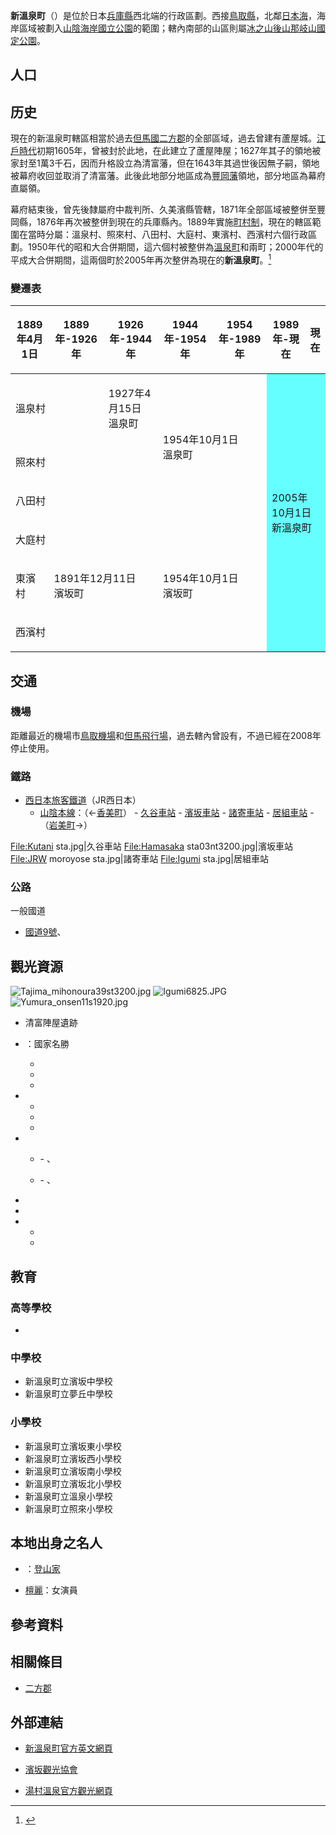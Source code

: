 {{日本町村
| 自治體名=新溫泉
| 町村=町
| 圖像=[[File:Yumura_onsen11s1920.jpg|240px]]
| 圖像說明=[[湯村溫泉|湯村溫泉]]街
| 町村章=[[File:Shinonsen_Hyogo_chapter.JPG|100px]]
| 日文原名=新温泉町
| 平假名=しんおんせんちょう
| 羅馬字拼音=Shin'onsen-chō
| 都道府縣=兵庫縣
| 支廳=
| 郡=美方郡
| 編號=28586-2
| 面積=241.01
| 邊界未定=
| 人口=15,122<ref>{{Cite web| url=http://www.town.shinonsen.hyogo.jp/| title=Date 新溫泉町| publisher=新溫泉町公所| accessdate=2017-03-17| language=ja| archive-date=2020-12-01| archive-url=https://web.archive.org/web/20201201113925/https://www.town.shinonsen.hyogo.jp/| dead-url=no}}</ref>
| 統計時間=2017年3月1日
| 自治體=[[香美町|香美町]]<br />'''[[鳥取縣|鳥取縣]]'''：<br>[[鳥取市|鳥取市]]、[[岩美町|岩美町]]、[[若櫻町|若櫻町]]
| 樹=
| 花=
| 鳥=
| 其他象徵物=
| 其他象徵=
| 首長=岡本英樹
| 卸任日期=2017年11月13日
| 郵遞區號=669-6792
| 所在地=美方郡新温泉町濱坂2673-1<br /><small>{{coord|35|37|24.5|N|134|26|56.2|E|type:adm3rd_region:JP-28|display=inline}}</small><br />[[File:Shinonsen_town_office.jpg|210px]]
| 電話號碼=796-82-3111
| 外部連結=http://www.town.shinonsen.hyogo.jp/
| 地圖=[[File:Shin-onsen_in_Hyogo_Prefecture_Ja.svg|250px]]
| 註記=
}}
'''新溫泉町'''（{{jpn|j=新温泉町|hg=しんおんせんちょう|rm=Shinonsen chō|f=y}}）是位於日本[[兵庫縣|兵庫縣]]西北端的行政區劃。西接[[鳥取縣|鳥取縣]]，北鄰[[日本海|日本海]]，海岸區域被劃入[[山陰海岸國立公園|山陰海岸國立公園]]的範圍；轄內南部的山區則屬[[冰之山後山那岐山國定公園|冰之山後山那岐山國定公園]]。

== 人口 ==

{{日本人口統計|location=Shinonsen, Hyogo}}

== 历史 ==

現在的新溫泉町轄區相當於過去[[但馬國|但馬國]][[二方郡|二方郡]]的全部區域，過去曾建有蘆屋城。[[江戶時代|江戶時代]]初期1605年，{{tsl|ja|宮城頼久}}曾被封於此地，在此建立了蘆屋陣屋；1627年其子{{tsl|ja|宮城豊嗣|宮城豐嗣}}的領地被家封至1萬3千石，因而升格設立為清富藩，但在1643年其過世後因無子嗣，領地被幕府收回並取消了清富藩。此後此地部分地區成為[[豐岡藩|豐岡藩]]領地，部分地區為幕府直屬領。

幕府結束後，曾先後隸屬府中裁判所、久美濱縣管轄，1871年全部區域被整併至豐岡縣，1876年再次被整併到現在的兵庫縣內。1889年實施[[町村制|町村制]]，現在的轄區範圍在當時分屬：溫泉村、照來村、八田村、大庭村、東濱村、西濱村六個行政區劃。1950年代的昭和大合併期間，這六個村被整併為[[溫泉町|溫泉町]]和{{tsl|ja|浜坂町|濱坂町}}兩町；2000年代的平成大合併期間，這兩個町於2005年再次整併為現在的'''新溫泉町'''。<ref>{{Cite web| url=http://www.town.shinonsen.hyogo.jp/page/index.php?mode=detail&page_id=7a5efd47913505516dc56006118487d4| title=歷史| publisher=新溫泉町公所| date=2010-05-19| accessdate=2017-03-17| language=ja| archive-date=2017-03-17| archive-url=https://web.archive.org/web/20170317144103/http://www.town.shinonsen.hyogo.jp/page/index.php?mode=detail&page_id=7a5efd47913505516dc56006118487d4| dead-url=no}}</ref>

=== 變遷表 ===
{| class="wikitable" style="font-size:x-small"
! 1889年4月1日
! 1889年-1926年
! 1926年-1944年
! 1944年-1954年
! 1954年-1989年
! 1989年-現在
! 現在
|-
| colspan=2 | 溫泉村
| 1927年4月15日<br />溫泉町
| rowspan=3 colspan=2 | 1954年10月1日<br />溫泉町
| rowspan=6 colspan=2 style="background-color:#6ff;" | 2005年10月1日<br />新溫泉町
|-
| colspan=3 | 照來村
|-
| colspan=3 | 八田村
|-
| colspan=3 | 大庭村
| rowspan=3 colspan=2 | 1954年10月1日<br />濱坂町
|-
| 東濱村
| colspan=2 | 1891年12月11日<br />濱坂町
|-
| colspan=3 | 西濱村
|}

== 交通 ==
=== 機場 ===
距離最近的機場市[[鳥取機場|鳥取機場]]和[[但馬飛行場|但馬飛行場]]，過去轄內曾設有{{tsl|ja|湯村温泉ヘリポート|湯村溫泉直升機降落場}}，不過已經在2008年停止使用。

=== 鐵路 ===
* [[西日本旅客鐵道|西日本旅客鐵道]]（JR西日本）
** [[山陰本線|山陰本線]]：（←[[香美町|香美町]]） - [[久谷車站|久谷車站]] - [[濱坂車站|濱坂車站]] - [[諸寄車站|諸寄車站]] - [[居組車站|居組車站]] - （[[岩美町|岩美町]]→）

<gallery widths=200px heights=200px>
File:Kutani sta.jpg|久谷車站
File:Hamasaka sta03nt3200.jpg|濱坂車站
File:JRW moroyose sta.jpg|諸寄車站
File:Igumi sta.jpg|居組車站
</gallery>

=== 公路 ===
; 一般國道
* [[國道9號_(日本)|國道9號]]、{{Tsl|ja|国道178号|國道178號}}

== 觀光資源 ==
[[File:Tajima_mihonoura39st3200.jpg|thumb]]
[[File:Igumi6825.JPG|thumb]]
[[File:Yumura_onsen11s1920.jpg|thumb]]

* 清富陣屋遺跡
* {{Tsl|ja|但馬御火浦}}：國家名勝
** {{Tsl|ja|釣鐘洞門}}
** {{Tsl|ja|旭洞門}}
** {{Tsl|ja|下荒洞門}}
* {{Tsl|ja|湯村温泉 (兵庫県)|湯村溫泉 (兵庫縣)|湯村溫泉}}
** {{Tsl|ja|清正公園}}
** {{Tsl|ja|正福寺_(兵庫県新温泉町)|正福寺_(兵庫縣新溫泉町)|正福寺}}
** {{tsl|ja|夢千代館}}
* {{tsl|ja|浜坂温泉郷|濱坂溫泉鄉}}
** {{tsl|ja|七釜温泉|七釜溫泉}} - {{tsl|ja|玉田寺}}、{{tsl|ja|山宮神社 (新温泉町)|山宮神社 (新溫泉町)|山宮神社}}
** {{tsl|ja|浜坂温泉|濱坂溫泉}} - {{tsl|ja|以命亭}}、{{tsl|ja|加藤文太郎記念図書館|加藤文太郎紀念圖書館}}
* {{tsl|ja|兵庫県立但馬牧場公園|兵庫縣立但馬牧場公園}}
* {{tsl|ja|おもしろ昆虫化石館|有趣昆蟲化石館}}
* {{tsl|ja|扇ノ山|扇之山}}
** {{tsl|ja|霧ヶ滝渓谷|霧瀑布溪谷}}
** {{tsl|ja|赤滝 (新温泉町)|赤瀑布 (新溫泉町)|赤瀑布}}

== 教育 ==
=== 高等學校 ===
* {{tsl|ja|兵庫県立浜坂高等学校|兵庫縣立濱坂高等學校}}

===中學校===
* 新溫泉町立濱坂中學校
* 新溫泉町立夢丘中學校

===小學校===
* 新溫泉町立濱坂東小學校
* 新溫泉町立濱坂西小學校
* 新溫泉町立濱坂南小學校
* 新溫泉町立濱坂北小學校
* 新溫泉町立溫泉小學校
* 新溫泉町立照來小學校

== 本地出身之名人 ==
* {{tsl|ja|加藤文太郎}}：[[登山家|登山家]]
* [[檀麗|檀麗]]：女演員

== 參考資料 ==
{{Reflist}}

== 相關條目 ==
{{Commonscat|Shinonsen, Hyogo}}
* [[二方郡|二方郡]]

== 外部連結 ==
* {{En}} [http://visit.shinonsen.com/ 新溫泉町官方英文網頁] {{Wayback|url=http://visit.shinonsen.com/ |date=20210123073629 }}
* {{Ja}} [http://www.hamasaka.com/ 濱坂觀光協會] {{Wayback|url=http://www.hamasaka.com/ |date=20210120114509 }}
* {{Ja}}[http://www.yumura.gr.jp/ 湯村溫泉官方觀光網頁] {{Wayback|url=http://www.yumura.gr.jp/ |date=20201127225110 }}

{{兵庫縣}}